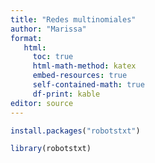 ```yaml
---
title: "Redes multinomiales"
author: "Marissa"
format:
   html:
     toc: true
     html-math-method: katex
     embed-resources: true 
     self-contained-math: true
     df-print: kable
editor: source
---
```


```r
install.packages("robotstxt")
```
```r
library(robotstxt)
```


